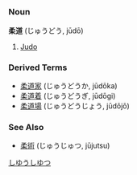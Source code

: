 =={{ja}}==
[[Category:Japanese language|しゆうしゆつ]]
===Noun===
'''柔道''' (じゅうどう, jūdō)

#[[Judo]]
===Derived Terms===
*[[柔道家]] (じゅうどうか, jūdōka)
*[[柔道着]] (じゅうどうぎ, jūdōgi)
*[[柔道場]] (じゅうどうじょう, jūdōjō)
===See Also===
*[[柔術]] (じゅうじゅつ, jūjutsu)
